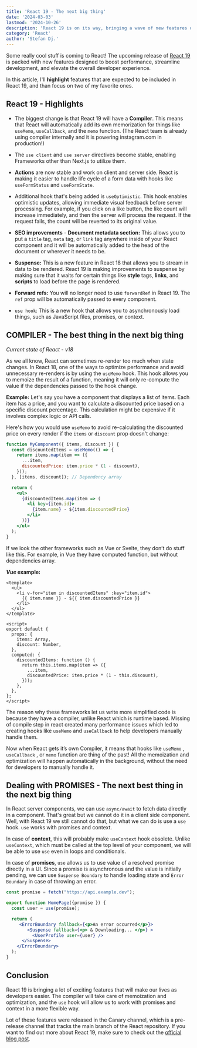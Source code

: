 ```yaml
---
title: 'React 19 - The next big thing'
date: '2024-03-03'
lastmod: '2024-10-26'
description: 'React 19 is on its way, bringing a wave of new features designed to enhance performance, simplify development, and improve the overall developer experience.'
category: 'React'
author: 'Stefan Dj.'
---
```


Some really cool stuff is coming to React!
The upcoming release of <a href="https://react.dev/blog/2024/02/15/react-labs-what-we-have-been-working-on-february-2024" target="_blank" rel="noopener">React 19</a> is packed with new features designed to boost performance, streamline development, and elevate the overall developer experience. 

In this article, I'll **highlight** features that are expected to be included in React 19, and than focus on two of my favorite ones.

## React 19 - Highlights

- The biggest change is that React 19 will have a **Compiler**. This means that React will automatically add its own memorization for things like `useMemo`, `useCallback`, and the `memo` function. 
(The React team is already using compiler internally and it is powering instagram.com in production!)

- The `use client` and `use server` directives become stable, enabling Frameworks other than Next.js to utilize them.

- **Actions** are now stable and work on client and server side. React is making it easier to handle life cycle of a form data with hooks like `useFormStatus` and `useFormState`.

- Additional hook that's being added is `useOptimistic`. This hook enables optimistic updates, allowing immediate visual feedback before server processing.
For example, if you click on a like button, the like count will increase immediately, and then the server will process the request. If the request fails, the count will be reverted to its original value.

- **SEO improvements** - **Document metadata section:** This allows you to put a `title` tag, `meta` tag, or `link` tag anywhere inside of your React component and it will be automatically added to the head of the document or wherever it needs to be.

- **Suspense:** This is a new feature in React 18 that allows you to stream in data to be rendered. React 19 is making improvements to suspense by making sure that it waits for certain things like **style** tags, **links**, and **scripts** to load before the page is rendered.

- **Forward refs:** You will no longer need to use `forwardRef` in React 19. The `ref` prop will be automatically passed to every component.

- `use hook`: This is a new hook that allows you to asynchronously load things, such as JavaScript files, promises, or context.


## COMPILER - The best thing in the next big thing

*Current state of React - v18*

As we all know, React can sometimes re-render too much when state changes. In React 18, one of the ways to optimize performance and avoid unnecessary re-renders is by using the `useMemo` hook. 
This hook allows you to memoize the result of a function, meaning it will only re-compute the value if the dependencies passed to the hook change.

**Example:** 
Let's say you have a component that displays a list of items. Each item has a price, and you want to calculate a discounted price based on a specific discount percentage. 
This calculation might be expensive if it involves complex logic or API calls.

Here's how you would use `useMemo` to avoid re-calculating the discounted price on every render if the `items` or `discount` prop doesn't change:

```jsx
function MyComponent({ items, discount }) {
  const discountedItems = useMemo(() => {
    return items.map(item => ({
      ...item,
      discountedPrice: item.price * (1 - discount),
    }));
  }, [items, discount]); // Dependency array

  return (
    <ul>
      {discountedItems.map(item => (
        <li key={item.id}>
          {item.name} - ${item.discountedPrice}
        </li>
      ))}
    </ul>
  );
}
```

If we look the other frameworks such as Vue or Svelte, they don’t do stuff like this. 
For example, in Vue they have computed function, but without dependencies array.

***Vue* example:**
```vue
<template>
  <ul>
    <li v-for="item in discountedItems" :key="item.id">
      {{ item.name }} - ${{ item.discountedPrice }}
    </li>
  </ul>
</template>

<script>
export default {
  props: {
    items: Array,
    discount: Number,
  },
  computed: {
    discountedItems: function () {
      return this.items.map(item => ({
        ...item,
        discountedPrice: item.price * (1 - this.discount),
      }));
    },
  },
};
</script>

```

The reason why these frameworks let us write more simplified code is because they have a compiler, unlike React which is runtime based.
Missing of compile step in react created many performance issues which led to creating hooks like `useMemo` and `useCallback` to help developers manually handle them.

Now when React gets it’s own Compiler, it means that hooks like `useMemo` ,  `useCallback` , or `memo` function are thing of the past! 
All the memoization and optimization will happen automatically in the background, without the need for developers to manually handle it.

## Dealing with PROMISES - The next best thing in the next big thing

In React server components, we can use `async/await` to fetch data directly in a component. That's great but we cannot do it in a client side component.
Well, with React 19 we still cannot do that, but what we can do is use a `use` hook. `use` works with promises and context.

In case of **context**, this will probably make `useContext` hook obsolete. Unlike `useContext`, which  must be called at the top level of your component, we will be able to use `use` even in loops and conditionals.

In case of **promises**, `use` allows us to use value of a resolved promise directly in a UI. 
Since a promise is asynchronous and the value is initially pending, we can use `Suspense Boundary` to handle loading state and `Error Boundary` in case of throwing an error.

```jsx
const promise = fetch("https://api.example.dev");

export function HomePage({promise }) {
  const user = use(promise);

  return (
     <ErrorBoundary fallback={<p>An error occurred</p>}>
        <Suspense fallback={<p> & Downloading... </p>} >
          <UserProfile user={user} />
      </Suspense>
    </ErrorBoundary>  
  );
}
```

## Conclusion

React 19 is bringing a lot of exciting features that will make our lives as developers easier.
The compiler will take care of memoization and optimization, and the `use` hook will allow us to work with promises and context in a more flexible way.

<Card emoji="💡">
  <p>
  Lot of these features were released in the Canary channel, which is a pre-release channel that tracks the main branch of the React repository.
  If you want to find out more about React 19, make sure to check out the <a href="https://react.dev/blog/2024/02/15/react-labs-what-we-have-been-working-on-february-2024" target="_blank" rel="noopener">official blog post</a>.
  </p>
</Card>
